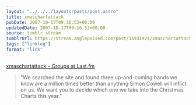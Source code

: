 ```yaml
---
layout: "../../../layouts/posts/post.astro"
title: xmaschartattack
pubDate: 2007-10-17T09:16:53+00:00
updatedDate: 2007-10-17T09:16:53+00:00
source: tumblr stream
tumblrUrl: https://stream.anglepoised.com/post/15931924/xmaschartattack-groups-at-lastfm
tags: ["linklog"]
format: "link"
---
```


[xmaschartattack – Groups at Last.fm][1]

> &ldquo;We searched the site and found three up-and-coming bands we know are a million times better than anything Simon Cowell will inflict on us. We want you to decide which one we take into the Christmas Charts this year.&rdquo;

[1]: http://www.last.fm/group/xmaschartattack/
